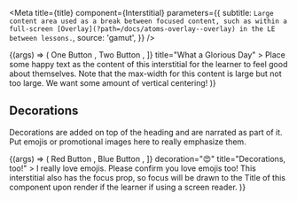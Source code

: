
<Meta
  title={title}
  component={Interstitial}
  parameters={{
    subtitle: `
Large content area used as a break between focused content, such as within
a full-screen [Overlay](?path=/docs/atoms-overlay--overlay) in the LE between lessons.
`,
    source: 'gamut',
  }}
/>

<Canvas>
  <Story name="Interstitial">
    {(args) => (
      <Interstitial
        buttons={[
          <ButtonDeprecated key="1" theme="brand-yellow">
            One Button
          </ButtonDeprecated>,
          <ButtonDeprecated key="2" theme="white" outline>
            Two Button
          </ButtonDeprecated>,
        ]}
        title="What a Glorious Day"
      >
        Place some happy text as the content of this interstitial for the
        learner to feel good about themselves. Note that the max-width for this
        content is large but not too large. We want some amount of vertical
        centering!
      </Interstitial>
    )}
  </Story>
</Canvas>

<Props of={Interstitial} />

## Decorations

Decorations are added on top of the heading and are narrated as part of
it. Put emojis or promotional images here to really emphasize them.

<Canvas>
  <Story name="Decorated Interstitial">
    {(args) => (
      <Interstitial
        focus
        buttons={[
          <ButtonDeprecated key="1" theme="brand-red">
            Red Button
          </ButtonDeprecated>,
          <ButtonDeprecated key="2" theme="brand-blue">
            Blue Button
          </ButtonDeprecated>,
        ]}
        decoration="😍"
        title="Decorations, too!"
      >
        I really love emojis. Please confirm you love emojis too! This
        interstitial also has the focus prop, so focus will be drawn to the
        Title of this component upon render if the learner if using a screen
        reader.
      </Interstitial>
    )}
  </Story>
</Canvas>
